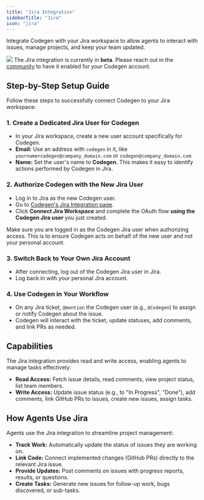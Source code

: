 ```yaml
---
title: "Jira Integration"
sidebarTitle: "Jira"
icon: "jira"
---
```



Integrate Codegen with your Jira workspace to allow agents to interact with issues, manage projects, and keep your team updated.

<img src="/images/jira.png" className="rounded-lg" />

<Note>
  The Jira integration is currently in <b>beta</b>. Please reach out in the <a href={COMMUNITY_SLACK_URL}>community</a> to have it enabled for your Codegen account.
</Note>

## Step-by-Step Setup Guide

Follow these steps to successfully connect Codegen to your Jira workspace:

### 1. Create a Dedicated Jira User for Codegen
- In your Jira workspace, create a new user account specifically for Codegen.
- **Email:** Use an address with `codegen` in it, like `yourname+codegen@company_domain.com` or `codegen@company_domain.com`.
- **Name:** Set the user's name to **Codegen**. This makes it easy to identify actions performed by Codegen in Jira.

### 2. Authorize Codegen with the New Jira User
- Log in to Jira as the new Codegen user.
- Go to [Codegen's Jira Integration page](https://codegen.com/integrations/jira).
- Click **Connect Jira Workspace** and complete the OAuth flow **using the Codegen Jira user** you just created.

<Warning>
  Make sure you are logged in as the Codegen Jira user when authorizing access. This is to ensure Codegen acts on behalf of the new user and not your personal account.
</Warning>

### 3. Switch Back to Your Own Jira Account
- After connecting, log out of the Codegen Jira user in Jira.
- Log back in with your personal Jira account.

### 4. Use Codegen in Your Workflow
- On any Jira ticket, `@mention` the Codegen user (e.g., `@Codegen`) to assign or notify Codegen about the issue.
- Codegen will interact with the ticket, update statuses, add comments, and link PRs as needed.

## Capabilities

The Jira integration provides read and write access, enabling agents to manage tasks effectively:

- **Read Access:** Fetch issue details, read comments, view project status, list team members.
- **Write Access:** Update issue status (e.g., to "In Progress", "Done"), add comments, link GitHub PRs to issues, create new issues, assign tasks.

## How Agents Use Jira

Agents use the Jira integration to streamline project management:

- **Track Work:** Automatically update the status of issues they are working on.
- **Link Code:** Connect implemented changes (GitHub PRs) directly to the relevant Jira issue.
- **Provide Updates:** Post comments on issues with progress reports, results, or questions.
- **Create Tasks:** Generate new issues for follow-up work, bugs discovered, or sub-tasks.


